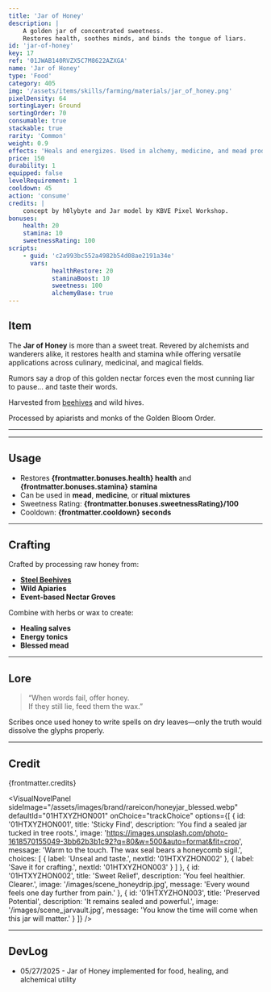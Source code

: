 ```yaml
---
title: 'Jar of Honey'
description: | 
    A golden jar of concentrated sweetness. 
    Restores health, soothes minds, and binds the tongue of liars.
id: 'jar-of-honey'
key: 17
ref: '01JWAB140RVZX5C7M8622AZXGA'
name: 'Jar of Honey'
type: 'Food'
category: 405
img: '/assets/items/skills/farming/materials/jar_of_honey.png'
pixelDensity: 64
sortingLayer: Ground
sortingOrder: 70
consumable: true
stackable: true
rarity: 'Common'
weight: 0.9
effects: 'Heals and energizes. Used in alchemy, medicine, and mead production.'
price: 150
durability: 1
equipped: false
levelRequirement: 1
cooldown: 45
action: 'consume'
credits: |
    concept by h0lybyte and Jar model by KBVE Pixel Workshop.
bonuses:
    health: 20
    stamina: 10
    sweetnessRating: 100
scripts:
    - guid: 'c2a993bc552a4982b54d08ae2191a34e'
      vars:
            healthRestore: 20
            staminaBoost: 10
            sweetness: 100
            alchemyBase: true
---
```



## Item

The **Jar of Honey** is more than a sweet treat.
Revered by alchemists and wanderers alike, it restores health and stamina while offering versatile applications across culinary, medicinal, and magical fields.

Rumors say a drop of this golden nectar forces even the most cunning liar to pause... and taste their words.


Harvested from [beehives](/itemdb/steel-beehive/) and wild hives.

Processed by apiarists and monks of the Golden Bloom Order.

---

<ItemDBPanel data={frontmatter} />

---
<Adsense />

## Usage

- Restores **{frontmatter.bonuses.health} health** and **{frontmatter.bonuses.stamina} stamina**
- Can be used in **mead**, **medicine**, or **ritual mixtures**
- Sweetness Rating: **{frontmatter.bonuses.sweetnessRating}/100**
- Cooldown: **{frontmatter.cooldown} seconds**

---

## Crafting

Crafted by processing raw honey from:
- **[Steel Beehives](/itemdb/steel-beehive/)**
- **Wild Apiaries**
- **Event-based Nectar Groves**

Combine with herbs or wax to create:
- **Healing salves**
- **Energy tonics**
- **Blessed mead**

---

## Lore

> “When words fail, offer honey.  
> If they still lie, feed them the wax.”

Scribes once used honey to write spells on dry leaves—only the truth would dissolve the glyphs properly.

---

## Credit

{frontmatter.credits}

<VisualNovelPanel
  sideImage="/assets/images/brand/rareicon/honeyjar_blessed.webp"
  defaultId="01HTXYZHON001"
  onChoice="trackChoice"
  options={[
    {
      id: '01HTXYZHON001',
      title: 'Sticky Find',
      description: 'You find a sealed jar tucked in tree roots.',
      image: 'https://images.unsplash.com/photo-1618570155049-3bb62b3b1c92?q=80&w=500&auto=format&fit=crop',
      message: 'Warm to the touch. The wax seal bears a honeycomb sigil.',
      choices: [
        { label: 'Unseal and taste.', nextId: '01HTXYZHON002' },
        { label: 'Save it for crafting.', nextId: '01HTXYZHON003' }
      ]
    },
    {
      id: '01HTXYZHON002',
      title: 'Sweet Relief',
      description: 'You feel healthier. Clearer.',
      image: '/images/scene_honeydrip.jpg',
      message: 'Every wound feels one day further from pain.'
    },
    {
      id: '01HTXYZHON003',
      title: 'Preserved Potential',
      description: 'It remains sealed and powerful.',
      image: '/images/scene_jarvault.jpg',
      message: 'You know the time will come when this jar will matter.'
    }
  ]}
/>

---

## DevLog

- 05/27/2025 - Jar of Honey implemented for food, healing, and alchemical utility
